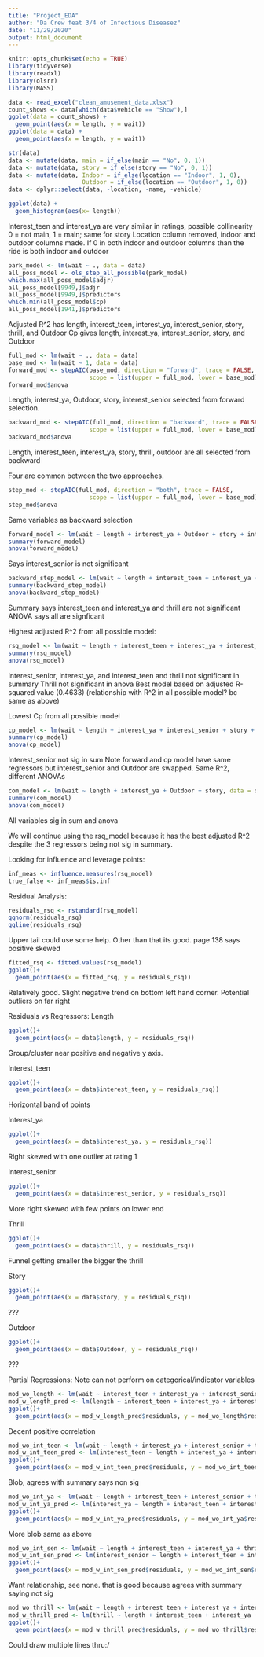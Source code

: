 ```yaml
---
title: "Project_EDA"
author: "Da Crew feat 3/4 of Infectious Diseasez"
date: "11/29/2020"
output: html_document
---
```


```r
knitr::opts_chunk$set(echo = TRUE)
library(tidyverse)
library(readxl)
library(olsrr)
library(MASS)
```

```r
data <- read_excel("clean_amusement_data.xlsx")
count_shows <- data[which(data$vehicle == "Show"),]
ggplot(data = count_shows) +
  geom_point(aes(x = length, y = wait))
ggplot(data = data) +
  geom_point(aes(x = length, y = wait))

str(data)
data <- mutate(data, main = if_else(main == "No", 0, 1))
data <- mutate(data, story = if_else(story == "No", 0, 1))
data <- mutate(data, Indoor = if_else(location == "Indoor", 1, 0),
                     Outdoor = if_else(location == "Outdoor", 1, 0))
data <- dplyr::select(data, -location, -name, -vehicle)

ggplot(data) +
  geom_histogram(aes(x= length))
```
Interest_teen and interest_ya are very similar in ratings, possible collinearity
0 = not main, 1 = main; same for story
Location column removed, indoor and outdoor columns made. 
If 0 in both indoor and outdoor columns than the ride is both indoor and outdoor


```r
park_model <- lm(wait ~ ., data = data)
all_poss_model <- ols_step_all_possible(park_model)
which.max(all_poss_model$adjr)
all_poss_model[9949,]$adjr
all_poss_model[9949,]$predictors
which.min(all_poss_model$cp)
all_poss_model[1941,]$predictors
```
Adjusted R^2 has length, interest_teen, interest_ya, interest_senior, story, thrill, and Outdoor
Cp gives length, interest_ya, interest_senior, story, and Outdoor


```r
full_mod <- lm(wait ~ ., data = data)
base_mod <- lm(wait ~ 1, data = data)
forward_mod <- stepAIC(base_mod, direction = "forward", trace = FALSE, 
                       scope = list(upper = full_mod, lower = base_mod))
forward_mod$anova
```
Length, interest_ya, Outdoor, story, interest_senior selected from forward selection.

```r
backward_mod <- stepAIC(full_mod, direction = "backward", trace = FALSE, 
                       scope = list(upper = full_mod, lower = base_mod))
backward_mod$anova
```
Length, interest_teen, interest_ya, story, thrill, outdoor are all selected from backward

Four are common between the two approaches.

```r
step_mod <- stepAIC(full_mod, direction = "both", trace = FALSE, 
                       scope = list(upper = full_mod, lower = base_mod))
step_mod$anova
```
Same variables as backward selection

```r
forward_model <- lm(wait ~ length + interest_ya + Outdoor + story + interest_senior, data = data)
summary(forward_model)
anova(forward_model)
```
Says interest_senior is not significant

```r
backward_step_model <- lm(wait ~ length + interest_teen + interest_ya + story + thrill + Outdoor, data = data)
summary(backward_step_model)
anova(backward_step_model)
```
Summary says interest_teen and interest_ya and thrill are not significant
ANOVA says all are signficant

Highest adjusted R^2 from all possible model:
```r
rsq_model <- lm(wait ~ length + interest_teen + interest_ya + interest_senior + thrill + story + Outdoor, data = data)
summary(rsq_model)
anova(rsq_model)
```
Interest_senior, interest_ya, and interest_teen and thrill not significant in summary
Thrill not significant in anova
Best model based on adjusted R-squared value (0.4633) (relationship with R^2 in all possible model? bc same as above)

Lowest Cp from all possible model
```r
cp_model <- lm(wait ~ length + interest_ya + interest_senior + story + Outdoor, data = data)
summary(cp_model)
anova(cp_model)
```
Interest_senior not sig in sum
Note forward and cp model have same regressors but interest_senior and Outdoor are swapped. 
Same R^2, different ANOVAs


```r
com_model <- lm(wait ~ length + interest_ya + Outdoor + story, data = data)
summary(com_model)
anova(com_model)
```
All variables sig in sum and anova


We will continue using the rsq_model because it has the best adjusted R^2 despite the 3 regressors being not sig in summary.

Looking for influence and leverage points:
```r
inf_meas <- influence.measures(rsq_model)
true_false <- inf_meas$is.inf
```


Residual Analysis:
```r
residuals_rsq <- rstandard(rsq_model)
qqnorm(residuals_rsq)
qqline(residuals_rsq)
```
Upper tail could use some help. Other than that its good. page 138 says positive skewed

```r
fitted_rsq <- fitted.values(rsq_model)
ggplot()+
  geom_point(aes(x = fitted_rsq, y = residuals_rsq))
```
Relatively good. Slight negative trend on bottom left hand corner. Potential outliers on far right

Residuals vs Regressors:
Length
```r
ggplot()+
  geom_point(aes(x = data$length, y = residuals_rsq))
```
Group/cluster near positive and negative y axis.

Interest_teen
```r
ggplot()+
  geom_point(aes(x = data$interest_teen, y = residuals_rsq))
```
Horizontal band of points

Interest_ya
```r
ggplot()+
  geom_point(aes(x = data$interest_ya, y = residuals_rsq))
```
Right skewed with one outlier at rating 1

Interest_senior
```r
ggplot()+
  geom_point(aes(x = data$interest_senior, y = residuals_rsq))
```
More right skewed with few points on lower end


Thrill
```r
ggplot()+
  geom_point(aes(x = data$thrill, y = residuals_rsq))
```
Funnel getting smaller the bigger the thrill

Story
```r
ggplot()+
  geom_point(aes(x = data$story, y = residuals_rsq))
```
???

Outdoor
```r
ggplot()+
  geom_point(aes(x = data$Outdoor, y = residuals_rsq))
```
???

Partial Regressions:
Note can not perform on categorical/indicator variables
```r
mod_wo_length <- lm(wait ~ interest_teen + interest_ya + interest_senior + thrill + story + Outdoor, data = data)
mod_w_length_pred <- lm(length ~ interest_teen + interest_ya + interest_senior + thrill + story + Outdoor, data = data)
ggplot()+
  geom_point(aes(x = mod_w_length_pred$residuals, y = mod_wo_length$residuals))
```
Decent positive correlation


```r
mod_wo_int_teen <- lm(wait ~ length + interest_ya + interest_senior + thrill + story + Outdoor, data = data)
mod_w_int_teen_pred <- lm(interest_teen ~ length + interest_ya + interest_senior + thrill + story + Outdoor, data = data)
ggplot()+
  geom_point(aes(x = mod_w_int_teen_pred$residuals, y = mod_wo_int_teen$residuals))
```
Blob, agrees with summary says non sig

```r
mod_wo_int_ya <- lm(wait ~ length + interest_teen + interest_senior + thrill + story + Outdoor, data = data)
mod_w_int_ya_pred <- lm(interest_ya ~ length + interest_teen + interest_senior + thrill + story + Outdoor, data = data)
ggplot()+
  geom_point(aes(x = mod_w_int_ya_pred$residuals, y = mod_wo_int_ya$residuals))
```
More blob same as above

```r
mod_wo_int_sen <- lm(wait ~ length + interest_teen + interest_ya + thrill + story + Outdoor, data = data)
mod_w_int_sen_pred <- lm(interest_senior ~ length + interest_teen + interest_ya + thrill + story + Outdoor, data = data)
ggplot()+
  geom_point(aes(x = mod_w_int_sen_pred$residuals, y = mod_wo_int_sen$residuals))
```
Want relationship, see none. that is good because agrees with summary saying not sig


```r
mod_wo_thrill <- lm(wait ~ length + interest_teen + interest_ya + interest_senior + story + Outdoor, data = data)
mod_w_thrill_pred <- lm(thrill ~ length + interest_teen + interest_ya + interest_senior + story + Outdoor, data = data)
ggplot()+
  geom_point(aes(x = mod_w_thrill_pred$residuals, y = mod_wo_thrill$residuals))
```
Could draw multiple lines thru:/
